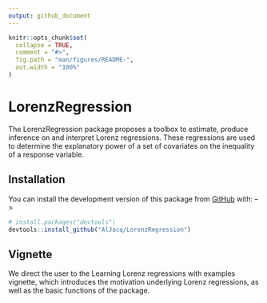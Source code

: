 ```yaml
---
output: github_document
---
```


<!-- README.md is generated from README.Rmd. Please edit that file -->

```r
knitr::opts_chunk$set(
  collapse = TRUE,
  comment = "#>",
  fig.path = "man/figures/README-",
  out.width = "100%"
)
```

# LorenzRegression

<!-- badges: start -->
<!-- badges: end -->

The LorenzRegression package proposes a toolbox to estimate, produce inference on and interpret Lorenz regressions. These regressions are used to determine the explanatory power of a set of covariates on the inequality of a response variable.

## Installation

<!-- You can install the released version of LorenzRegression from [CRAN](https://CRAN.R-project.org) with: -->

<!-- ``` r -->
<!-- install.packages("LorenzRegression") -->
<!-- ``` -->

You can install the development version of this package from [GitHub](https://github.com/) with: -->

``` r
# install.packages("devtools")
devtools::install_github("AlJacq/LorenzRegression")
```

## Vignette 

We direct the user to the Learning Lorenz regressions with examples vignette, which introduces the motivation underlying Lorenz regressions, as well as the basic functions of the package. 

